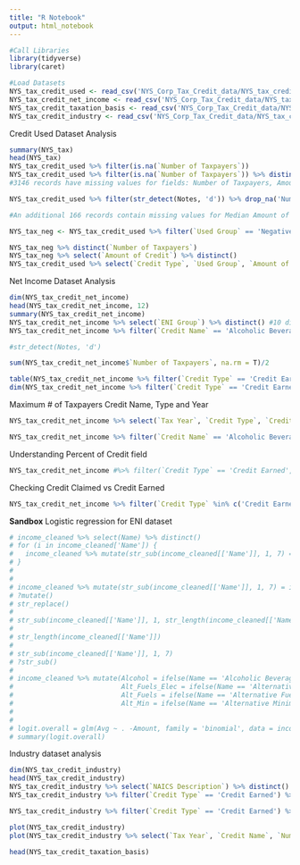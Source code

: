 ```yaml
---
title: "R Notebook"
output: html_notebook
---
```


```r
#Call Libraries
library(tidyverse)
library(caret)
```


```r
#Load Datasets
NYS_tax_credit_used <- read_csv('NYS_Corp_Tax_Credit_data/NYS_tax_credit_used.csv')
NYS_tax_credit_net_income <- read_csv('NYS_Corp_Tax_Credit_data/NYS_tax_credit_net_income.csv')
NYS_tax_credit_taxation_basis <- read_csv('NYS_Corp_Tax_Credit_data/NYS_tax_credit_taxation_basis.csv')
NYS_tax_credit_industry <- read_csv('NYS_Corp_Tax_Credit_data/NYS_tax_credit_industry.csv')
```


Credit Used Dataset Analysis
```r
summary(NYS_tax)
head(NYS_tax)
NYS_tax_credit_used %>% filter(is.na(`Number of Taxpayers`)) 
NYS_tax_credit_used %>% filter(is.na(`Number of Taxpayers`)) %>% distinct(Notes)
#3146 records have missing values for fields: Number of Taxpayers, Amount of Credit, Percent of Credit, Median Amount of Credit, Mean Amount of Credit due to secrecy laws (Notes section contains /d for all of them). These records will be omitted.
```

```r
NYS_tax_credit_used %>% filter(str_detect(Notes, 'd')) %>% drop_na('Number of Taxpayers') #%>% distinct(`Number of Taxpayers`)

#An additional 166 records contain missing values for Median Amount of Credit, but report real values for all other fields, thus these will be kept for analysis.
```

```r
NYS_tax_neg <- NYS_tax_credit_used %>% filter(`Used Group` == 'Negative')

NYS_tax_neg %>% distinct(`Number of Taxpayers`)
NYS_tax_neg %>% select(`Amount of Credit`) %>% distinct()
NYS_tax_credit_used %>% select(`Credit Type`, `Used Group`, `Amount of Credit`, `Number of Taxpayers`)
```



Net Income Dataset Analysis
```r
dim(NYS_tax_credit_net_income)
head(NYS_tax_credit_net_income, 12)
summary(NYS_tax_credit_net_income)
NYS_tax_credit_net_income %>% select(`ENI Group`) %>% distinct() #10 different ENI Groups including the Total (so essentially 9)
NYS_tax_credit_net_income %>% filter(`Credit Name` == 'Alcoholic Beverage Production Credit', `Credit Type` == 'Credit Earned') %>% group_by(`ENI Group`) %>% summarise(sum(`Number of Taxpayers`, na.rm = T))

#str_detect(Notes, 'd')

sum(NYS_tax_credit_net_income$`Number of Taxpayers`, na.rm = T)/2
```

```r
table(NYS_tax_credit_net_income %>% filter(`Credit Type` == 'Credit Earned', `ENI Group` == 'Total') %>% select(`Amount of Credit`))
dim(NYS_tax_credit_net_income %>% filter(`Credit Type` == 'Credit Earned', `ENI Group` == 'Total') %>% select(`Amount of Credit`))
```

Maximum # of Taxpayers Credit Name, Type and Year
```r
NYS_tax_credit_net_income %>% select(`Tax Year`, `Credit Type`, `Credit Name`, `ENI Group`, `Number of Taxpayers`) %>% filter(`Number of Taxpayers` == max(`Number of Taxpayers`, na.rm = T))
```

```r
NYS_tax_credit_net_income %>% filter(`Credit Name` == 'Alcoholic Beverage Production Credit', `Credit Type` == 'Credit Earned')
```

Understanding Percent of Credit field
```r
NYS_tax_credit_net_income #%>% filter(`Credit Type` == 'Credit Earned', `Credit Name` == 'Alcoholic Beverage Production Credit') %>% select(`Tax Year`, `ENI Group`, `Amount of Credit`, `Percent of Credit`)
```

Checking Credit Claimed vs Credit Earned
```r
NYS_tax_credit_net_income %>% filter(`Credit Type` %in% c('Credit Earned', 'Credit Claimed')) %>% select(`Tax Year`, `Tax Article`, `Credit Type`, `Credit Name`, `ENI Group`, `Amount of Credit`)
```






**Sandbox** Logistic regression for ENI dataset
```r
# income_cleaned %>% select(Name) %>% distinct()
# for (i in income_cleaned['Name']) {
#   income_cleaned %>% mutate(str_sub(income_cleaned[['Name']], 1, 7) = ifelse(Name == str_sub(income_cleaned[['Name']], 1, str_length(income_cleaned[['Name']]))))
# }
# 
# 
# income_cleaned %>% mutate(str_sub(income_cleaned[['Name']], 1, 7) = ifelse(Name == str_sub(income_cleaned[['Name']], 1, str_length(income_cleaned[['Name']]))))
# ?mutate()
# str_replace()
# 
# str_sub(income_cleaned[['Name']], 1, str_length(income_cleaned[['Name']]))
# 
# str_length(income_cleaned[['Name']])
# 
# str_sub(income_cleaned[['Name']], 1, 7)
# ?str_sub()
# 
# income_cleaned %>% mutate(Alcohol = ifelse(Name == 'Alcoholic Beverage Production Credit', 1, 0), 
#                           Alt_Fuels_Elec = ifelse(Name == 'Alternative Fuels and Electric Vehicle Recharging Property Credit', 1, 0), 
#                           Alt_Fuels = ifelse(Name == 'Alternative Fuels Credit', 1, 0),
#                           Alt_Min = ifelse(Name == 'Alternative Minimum Tax Credit', 1, 0))
#   
#   
# logit.overall = glm(Avg ~ . -Amount, family = 'binomial', data = income_cleaned)
# summary(logit.overall)
```





Industry dataset analysis

```r
dim(NYS_tax_credit_industry)
head(NYS_tax_credit_industry)
NYS_tax_credit_industry %>% select(`NAICS Description`) %>% distinct() #23 different industries including the Total field (therefore essentially 22)
NYS_tax_credit_industry %>% filter(`Credit Type` == 'Credit Earned') %>% group_by(`NAICS Description`) %>% summarise(n = sum(`Number of Taxpayers`, na.rm = T)) %>% arrange(desc(n)) #Manufacturing has the greatest number of taxpayers with 20807 followed by 'Real Estate and Rental and Leasing' and 'Professional, Scientific, and Technical Services' with 11811 and 5117 respectively. 

NYS_tax_credit_industry %>% filter(`Credit Type` == 'Credit Earned') %>% group_by(`NAICS Description`) %>% summarise(n = sum(`Number of Taxpayers`, na.rm = T), credit = sum(`Amount of Credit`, na.rm = T)) %>% mutate(ratio = credit/n) %>% arrange(desc(ratio))
```
```r
plot(NYS_tax_credit_industry)
plot(NYS_tax_credit_industry %>% select(`Tax Year`, `Credit Name`, `Number of Taxpayers`, `Amount of Credit`))
```

```r
head(NYS_tax_credit_taxation_basis)
```

